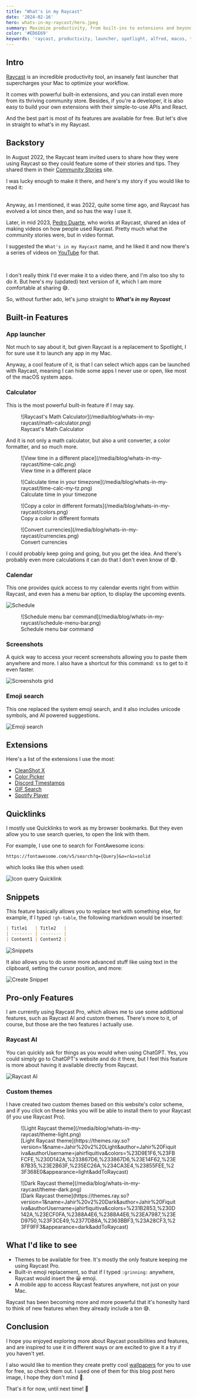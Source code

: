 ```yaml
---
title: "What's in my Raycast"
date: '2024-02-16'
hero: whats-in-my-raycast/hero.jpeg
summary: Maximize productivity, from built-ins to extensions and beyond.
color: '#ED6E69'
keywords: 'raycast, productivity, launcher, spotlight, alfred, macos, tool'
---
```


## Intro

[Raycast](https://www.raycast.com/) is an incredible productivity tool, an insanely fast launcher that supercharges your Mac to optimize your workflow.

It comes with powerful built-in extensions, and you can install even more from its thriving community store. Besides, if you're a developer, it is also easy to build your own extensions with their simple-to-use APIs and React.

And the best part is most of its features are available for free. But let's dive in straight to what's in my Raycast.

## Backstory

In August 2022, the Raycast team invited users to share how they were using Raycast so they could feature some of their stories and tips.
They shared them in their [Community Stories](https://www.raycast.com/community-stories) site.

I was lucky enough to make it there, and here's my story if you would like to read it:

<Bookmark url="https://www.raycast.com/community-stories/jahir-fiquitiva" />
<br />
Anyway, as I mentioned, it was 2022, quite some time ago, and Raycast has
evolved a lot since then, and so has the way I use it.

Later, in mid 2023, [Pedro Duarte](https://ped.ro/), who works at Raycast, shared an idea of making videos on how people used Raycast.
Pretty much what the community stories were, but in video format.

I suggested the `What's in my Raycast` name, and he liked it and now there's a series of videos on [YouTube](https://www.youtube.com/playlist?list=PLNzQX4H1-dVS3OL26b70LlEwdbLBXAUxs) for that.

<Tweet id="1679851189117100034" />
<Tweet id="1679854050190213123" />
<br />

I don't really think I'd ever make it to a video there, and I'm also too shy to do it. But here's my (updated) text version of it, which I am more comfortable at sharing 😅.

So, without further ado, let's jump straight to **_What's in my Raycast_**

## Built-in Features

### App launcher

Not much to say about it, but given Raycast is a replacement to Spotlight, I for sure use it to launch any app in my Mac.

Anyway, a cool feature of it, is that I can select which apps can be launched with Raycast, meaning I can hide some apps I never use or open, like
most of the macOS system apps.

### Calculator

This is the most powerful built-in feature if I may say.

<figure>
  ![Raycast's Math Calculator](/media/blog/whats-in-my-raycast/math-calculator.png)
  <figcaption>Raycast's Math Calculator</figcaption>
</figure>

And it is not only a math calculator, but also a unit converter, a color formatter, and so much more.

<Grid>
  <GridColumn>
    <figure>
      ![View time in a different place](/media/blog/whats-in-my-raycast/time-calc.png)
      <figcaption>View time in a different place</figcaption>
    </figure>
    <figure>
      ![Calculate time in your timezone](/media/blog/whats-in-my-raycast/time-calc-my-tz.png)
      <figcaption>Calculate time in your timezone</figcaption>
    </figure>
  </GridColumn>
  <GridColumn>
    <figure>
      ![Copy a color in different formats](/media/blog/whats-in-my-raycast/colors.png)
      <figcaption>Copy a color in different formats</figcaption>
    </figure>
    <figure>
      ![Convert currencies](/media/blog/whats-in-my-raycast/currencies.png)
      <figcaption>Convert currencies</figcaption>
    </figure>
  </GridColumn>
</Grid>

I could probably keep going and going, but you get the idea. And there's probably even more calculations it can do that I don't even know of 😨.

### Calendar

This one provides quick access to my calendar events right from within Raycast, and even has a menu bar option, to display the upcoming events.

![Schedule](/media/blog/whats-in-my-raycast/schedule.png)

<figure>
  ![Schedule menu bar command](/media/blog/whats-in-my-raycast/schedule-menu-bar.png)
  <figcaption>Schedule menu bar command</figcaption>
</figure>

### Screenshots

A quick way to access your recent screenshots allowing you to paste them anywhere and more.
I also have a shortcut for this command: <kbd>ss</kbd> to get to it even faster.

![Screenshots grid](/media/blog/whats-in-my-raycast/screenshots.png)

### Emoji search

This one replaced the system emoji search, and it also includes unicode symbols, and AI powered suggestions.

![Emoji search](/media/blog/whats-in-my-raycast/emoji.png)

## Extensions

Here's a list of the extensions I use the most:

- [CleanShot X](https://www.raycast.com/Aayush9029/cleanshotx)
- [Color Picker](https://www.raycast.com/thomas/color-picker)
- [Discord Timestamps](https://www.raycast.com/theshadowdev/discord-timestamps)
- [GIF Search](https://www.raycast.com/josephschmitt/gif-search)
- [Spotify Player](https://www.raycast.com/mattisssa/spotify-player)

## Quicklinks

I mostly use Quicklinks to work as my browser bookmarks. But they even allow you to use search queries, to open the link with them.

For example, I use one to search for FontAwesome icons:

```
https://fontawesome.com/v5/search?q={Query}&o=r&s=solid
```

which looks like this when used:

![Icon query Quicklink](/media/blog/whats-in-my-raycast/icon-query-quicklink.png)

## Snippets

This feature basically allows you to replace text with something else, for example, if I typed `!gh-table`, the following markdown would be inserted:

```markdown
| Title1   | Title2   |
| -------- | -------- |
| Content1 | Content2 |
```

![Snippets](/media/blog/whats-in-my-raycast/snippets.png)

It also allows you to do some more advanced stuff like using text in the clipboard, setting the cursor position, and more:

![Create Snippet](/media/blog/whats-in-my-raycast/create-snippet.png)

## Pro-only Features

I am currently using Raycast Pro, which allows me to use some additional features, such as Raycast AI and custom themes.
There's more to it, of course, but those are the two features I actually use.

### Raycast AI

You can quickly ask for things as you would when using ChatGPT. Yes, you could simply go to ChatGPT's website and do it there,
but I feel this feature is more about having it available directly from Raycast.

![Raycast AI](/media/blog/whats-in-my-raycast/ai.png)

### Custom themes

I have created two custom themes based on this website's color scheme, and if you click on these links you will be able to install
them to your Raycast (if you use Raycast Pro).

<Grid>
  <GridColumn>
    <figure>
      ![Light Raycast theme](/media/blog/whats-in-my-raycast/theme-light.png)
      <figcaption>[Light Raycast theme](https://themes.ray.so?version=1&name=Jahir%20v2%20Light&author=Jahir%20Fiquitiva&authorUsername=jahirfiquitiva&colors=%23D9E1F6,%23FBFCFE,%230D142A,%233867D6,%233867D6,%23E14F62,%23E87B35,%23E2B63F,%235EC26A,%234CA3E4,%23855FEE,%23F368E0&appearance=light&addToRaycast)</figcaption>
    </figure>
  </GridColumn>
  <GridColumn>
    <figure>
      ![Dark Raycast theme](/media/blog/whats-in-my-raycast/theme-dark.png)
      <figcaption>[Dark Raycast theme](https://themes.ray.so?version=1&name=Jahir%20v2%20Dark&author=Jahir%20Fiquitiva&authorUsername=jahirfiquitiva&colors=%231B2853,%230D142A,%23ECF0FA,%2388A4E6,%2388A4E6,%23EA7987,%23ED9750,%23F3CE49,%2377DB8A,%2363BBF3,%23A28CF3,%23FF9FF3&appearance=dark&addToRaycast)</figcaption>
    </figure>
  </GridColumn>
</Grid>

## What I'd like to see

- Themes to be available for free. It's mostly the only feature keeping me using Raycast Pro.
- Built-in emoji replacement, so that if I typed `:grinning:` anywhere, Raycast would insert the 😀 emoji.
- A mobile app to access Raycast features anywhere, not just on your Mac.

Raycast has been becoming more and more powerful that it's honeslty hard to think of new features when they already include a ton 😅.


## Conclusion

I hope you enjoyed exploring more about Raycast possibilities and features, and are inspired to use it in different ways or are excited to give it a try if you haven't yet.

I also would like to mention they create pretty cool [wallpapers](https://www.raycast.com/wallpapers) for you to use for free, so check them out. I used one of them for this blog post hero image, I hope they don't mind 🫣.

That's it for now, until next time! 👋
